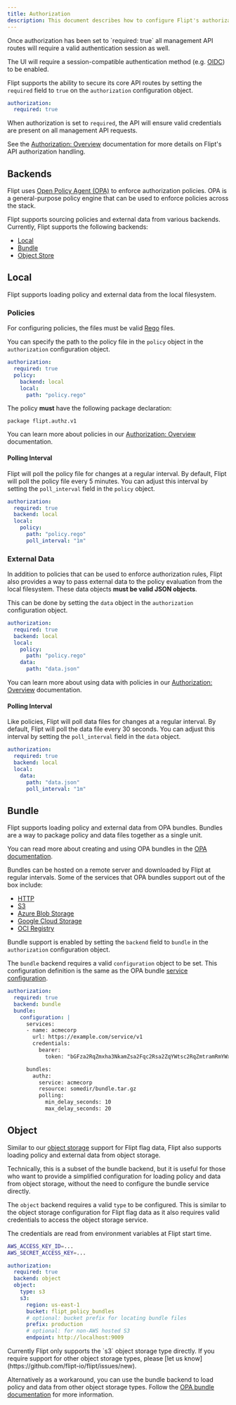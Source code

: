 ```yaml
---
title: Authorization
description: This document describes how to configure Flipt's authorization mechanisms.
---
```


<Warning>
Once authorization has been set to `required: true` all management API routes will require a valid authentication session as well.

The UI will require a session-compatible authentication method (e.g. [OIDC](/authentication/methods#openid-connect)) to be enabled.

</Warning>

Flipt supports the ability to secure its core API routes by setting the `required` field to `true` on the `authorization` configuration object.

```yaml config.yaml
authorization:
  required: true
```

When authorization is set to `required`, the API will ensure valid credentials are present on all management API requests.

See the [Authorization: Overview](/authorization/overview) documentation for more details on Flipt's API authorization handling.

## Backends

Flipt uses [Open Policy Agent (OPA)](https://www.openpolicyagent.org/) to enforce authorization policies. OPA is a general-purpose policy engine that can be used to enforce policies across the stack.

Flipt supports sourcing policies and external data from various backends. Currently, Flipt supports the following backends:

- [Local](#local)
- [Bundle](#bundle)
- [Object Store](#object)

## Local

Flipt supports loading policy and external data from the local filesystem.

### Policies

For configuring policies, the files must be valid [Rego](https://www.openpolicyagent.org/docs/latest/policy-language/) files.

You can specify the path to the policy file in the `policy` object in the `authorization` configuration object.

```yaml
authorization:
  required: true
  policy:
    backend: local
    local:
      path: "policy.rego"
```

The policy **must** have the following package declaration:

```rego policy.rego
package flipt.authz.v1
```

You can learn more about policies in our [Authorization: Overview](/authorization/overview#policies) documentation.

#### Polling Interval

Flipt will poll the policy file for changes at a regular interval. By default, Flipt will poll the policy file every 5 minutes. You can adjust this interval by setting the `poll_interval` field in the `policy` object.

```yaml
authorization:
  required: true
  backend: local
  local:
    policy:
      path: "policy.rego"
      poll_interval: "1m"
```

### External Data

In addition to policies that can be used to enforce authorization rules, Flipt also provides a way to pass external data to the policy evaluation from the local filesystem. These data objects **must be valid JSON objects**.

This can be done by setting the `data` object in the `authorization` configuration object.

```yaml
authorization:
  required: true
  backend: local
  local:
    policy:
      path: "policy.rego"
    data:
      path: "data.json"
```

You can learn more about using data with policies in our [Authorization: Overview](/authorization/overview#external-data) documentation.

#### Polling Interval

Like policies, Flipt will poll data files for changes at a regular interval. By default, Flipt will poll the data file every 30 seconds. You can adjust this interval by setting the `poll_interval` field in the `data` object.

```yaml
authorization:
  required: true
  backend: local
  local:
    data:
      path: "data.json"
      poll_interval: "1m"
```

## Bundle

Flipt supports loading policy and external data from OPA bundles. Bundles are a way to package policy and data files together as a single unit.

You can read more about creating and using OPA bundles in the [OPA documentation](https://www.openpolicyagent.org/docs/latest/management-bundles/).

Bundles can be hosted on a remote server and downloaded by Flipt at regular intervals. Some of the services that OPA bundles support out of the box include:

- [HTTP](https://www.openpolicyagent.org/docs/latest/management-bundles/#bundle-service-api)
- [S3](https://www.openpolicyagent.org/docs/latest/management-bundles/#amazon-s3)
- [Azure Blob Storage](https://www.openpolicyagent.org/docs/latest/management-bundles/#azure-blob-storage)
- [Google Cloud Storage](https://www.openpolicyagent.org/docs/latest/management-bundles/#google-cloud-storage)
- [OCI Registry](https://www.openpolicyagent.org/docs/latest/management-bundles/#oci-registry)

Bundle support is enabled by setting the `backend` field to `bundle` in the `authorization` configuration object.

The `bundle` backend requires a valid `configuration` object to be set. This configuration definition is the same as the OPA bundle [service configuration](https://www.openpolicyagent.org/docs/latest/configuration/).

```yaml
authorization:
  required: true
  backend: bundle
  bundle:
    configuration: |
      services:
      - name: acmecorp
        url: https://example.com/service/v1
        credentials:
          bearer:
            token: "bGFza2RqZmxha3NkamZsa2Fqc2Rsa2ZqYWtsc2RqZmtramRmYWxkc2tm"

      bundles:
        authz:
          service: acmecorp
          resource: somedir/bundle.tar.gz
          polling:
            min_delay_seconds: 10
            max_delay_seconds: 20
```

## Object

Similar to our [object storage](/configuration/storage#object) support for Flipt flag data, Flipt also supports loading policy and external data from object storage.

Technically, this is a subset of the bundle backend, but it is useful for those who want to provide a simplified configuration for loading policy and data from object storage, without the need to configure the bundle service directly.

The `object` backend requires a valid `type` to be configured. This is similar to the object storage configuration for Flipt flag data as it also requires valid credentials to access the object storage service.

The credentials are read from environment variables at Flipt start time.

```bash
AWS_ACCESS_KEY_ID=...
AWS_SECRET_ACCESS_KEY=...
```

```yaml
authorization:
  required: true
  backend: object
  object:
    type: s3
    s3:
      region: us-east-1
      bucket: flipt_policy_bundles
      # optional: bucket prefix for locating bundle files
      prefix: production
      # optional: for non-AWS hosted S3
      endpoint: http://localhost:9009
```

<Note>
Currently Flipt only supports the `s3` object storage type directly. If you require support for other object storage types, please [let us know](https://github.com/flipt-io/flipt/issues/new).

Alternatively as a workaround, you can use the bundle backend to load policy and data from other object storage types. Follow the [OPA bundle documentation](https://www.openpolicyagent.org/docs/latest/management-bundles/) for more information.

</Note>
